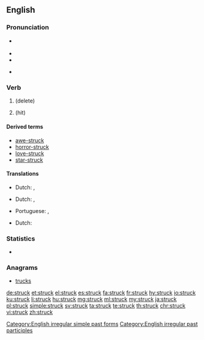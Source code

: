 ==English==

===Pronunciation===
* {{a|RP|US}} {{IPA|/ˈstɹʌk/|lang=en}}
* {{audio|en-us-struck.ogg|Audio (US)|lang=en}}
* {{rhymes|ʌk|lang=en}}
* {{a|Northern English}} {{IPA|/ˈstɹʊk/|lang=en}}

===Verb===
{{head|en}}

# {{en-past of|strike}} (delete)
# {{en-past of|strike}} (hit)

====Derived terms====
* [[awe-struck]]
* [[horror-struck]]
* [[love-struck]]
* [[star-struck]]

[[Category:English irregular simple past forms]]
[[Category:English irregular past participles]]

====Translations====
{{trans-top|delete}}
* Dutch: {{t+|nl|haalde door}}, {{t|nl|haalden door}}
{{trans-mid}}
{{trans-bottom}}
{{trans-top|hit - past tense}}
* Dutch: {{t+|nl|sloeg toe}}, {{t|nl|sloegen toe}}
{{trans-mid}}
* Portuguese: {{t|pt|atingido|m}}, {{t|pt|atingida|f}}
{{trans-bottom}}
{{trans-top|hit - past participle}}
* Dutch: {{t+|nl|toegeslagen}}
{{trans-mid}}
{{trans-bottom}}

===Statistics===
* {{rank|wrong|afraid|merely|648|struck|man's|write|caught}}

===Anagrams===
* [[trucks#English|trucks]]

[[de:struck]]
[[et:struck]]
[[el:struck]]
[[es:struck]]
[[fa:struck]]
[[fr:struck]]
[[hy:struck]]
[[io:struck]]
[[ku:struck]]
[[li:struck]]
[[hu:struck]]
[[mg:struck]]
[[ml:struck]]
[[my:struck]]
[[ja:struck]]
[[pl:struck]]
[[simple:struck]]
[[sv:struck]]
[[ta:struck]]
[[te:struck]]
[[th:struck]]
[[chr:struck]]
[[vi:struck]]
[[zh:struck]]